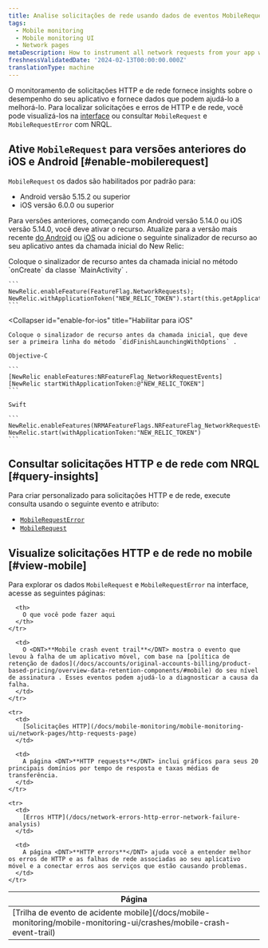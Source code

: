 ```yaml
---
title: Analise solicitações de rede usando dados de eventos MobileRequest
tags:
  - Mobile monitoring
  - Mobile monitoring UI
  - Network pages
metaDescription: How to instrument all network requests from your app with Mobile monitoring for Android or iOS.
freshnessValidatedDate: '2024-02-13T00:00:00.000Z'
translationType: machine
---
```


O monitoramento de solicitações HTTP e de rede fornece insights sobre o desempenho do seu aplicativo e fornece dados que podem ajudá-lo a melhorá-lo. Para localizar solicitações e erros de HTTP e de rede, você pode visualizá-los na [interface<InlinePopover type="mobile"/>](#view-mobile) ou consultar `MobileRequest` e `MobileRequestError` com NRQL.

## Ative `MobileRequest` para versões anteriores do iOS e Android [#enable-mobilerequest]

`MobileRequest` os dados são habilitados por padrão para:

* Android versão 5.15.2 ou superior
* iOS versão 6.0.0 ou superior

Para versões anteriores, começando com Android versão 5.14.0 ou iOS versão 5.14.0, você deve ativar o recurso. Atualize para a versão mais recente [do Android](/docs/mobile-monitoring/new-relic-mobile-android/install-configure/upgrade-android-agent) ou [iOS](/docs/mobile-monitoring/new-relic-mobile-ios/installation/upgrade-ios-agent) ou adicione o seguinte sinalizador de recurso ao seu aplicativo antes da chamada inicial do New Relic:

<CollapserGroup>
  <Collapser
    id="enable-for-android"
    title="Ativar para Android"
  >
    Coloque o sinalizador de recurso antes da chamada inicial no método `onCreate` da classe `MainActivity` .

    ```
    NewRelic.enableFeature(FeatureFlag.NetworkRequests);
    NewRelic.withApplicationToken("NEW_RELIC_TOKEN").start(this.getApplication());
    ```
  </Collapser>

  <Collapser
    id="enable-for-ios"
    title="Habilitar para iOS"
  >
    Coloque o sinalizador de recurso antes da chamada inicial, que deve ser a primeira linha do método `didFinishLaunchingWithOptions` .

    Objective-C

    ```
    [NewRelic enableFeatures:NRFeatureFlag_NetworkRequestEvents]
    [NewRelic startWithApplicationToken:@"NEW_RELIC_TOKEN"]
    ```

    Swift

    ```
    NewRelic.enableFeatures(NRMAFeatureFlags.NRFeatureFlag_NetworkRequestEvents)
    NewRelic.start(withApplicationToken:"NEW_RELIC_TOKEN")
    ```
  </Collapser>
</CollapserGroup>

## Consultar solicitações HTTP e de rede com NRQL [#query-insights]

Para criar <InlinePopover type="dashboards"/>personalizado para solicitações HTTP e de rede, execute consulta usando o seguinte evento e atributo:

* [`MobileRequestError`](/docs/nrql/nrql-examples/nrql-query-examples-mobile-monitoring/#mobilerequesterror-examples)
* [`MobileRequest`](/docs/nrql/nrql-examples/nrql-query-examples-mobile-monitoring/#mobilerequest-examples)

## Visualize solicitações HTTP e de rede no mobile [#view-mobile]

Para explorar os dados `MobileRequest` e `MobileRequestError` na interface, acesse as seguintes páginas:

<table>
  <thead>
    <tr>
      <th style={{ width: "200px" }}>
        Página
      </th>

      <th>
        O que você pode fazer aqui
      </th>
    </tr>
  </thead>

  <tbody>
    <tr>
      <td>
        [Trilha de evento de acidente mobile](/docs/mobile-monitoring/mobile-monitoring-ui/crashes/mobile-crash-event-trail)
      </td>

      <td>
        O <DNT>**Mobile crash event trail**</DNT> mostra o evento que levou à falha de um aplicativo móvel, com base na [política de retenção de dados](/docs/accounts/original-accounts-billing/product-based-pricing/overview-data-retention-components/#mobile) do seu nível de assinatura . Esses eventos podem ajudá-lo a diagnosticar a causa da falha.
      </td>
    </tr>

    <tr>
      <td>
        [Solicitações HTTP](/docs/mobile-monitoring/mobile-monitoring-ui/network-pages/http-requests-page)
      </td>

      <td>
        A página <DNT>**HTTP requests**</DNT> inclui gráficos para seus 20 principais domínios por tempo de resposta e taxas médias de transferência.
      </td>
    </tr>

    <tr>
      <td>
        [Erros HTTP](/docs/network-errors-http-error-network-failure-analysis)
      </td>

      <td>
        A página <DNT>**HTTP errors**</DNT> ajuda você a entender melhor os erros de HTTP e as falhas de rede associadas ao seu aplicativo móvel e a conectar erros aos serviços que estão causando problemas.
      </td>
    </tr>
  </tbody>
</table>